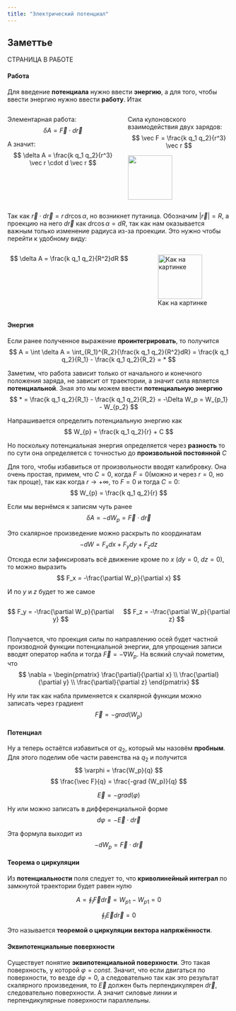 ```yaml
---
title: "Электрический потенциал"
---
```


::: callout-caution
## Заметтье

СТРАНИЦА В РАБОТЕ
:::

#### Работа

Для введение **потенциала** нужно ввести **энергию**, а для того, чтобы ввести энергию нужно ввести **работу**. Итак

::::: columns
::: column
Элементарная работа: $$
\delta A = \vec F \cdot d\vec r
$$

А значит:\
$$
\delta A = \frac{k q_1 q_2}{r^3} \vec r \cdot  d \vec r
$$
:::

::: column
Сила кулоновского взаимодействия двух зарядов: $$
\vec F = \frac{k q_1 q_2}{r^3} \vec r
$$

![](P5_ElectricPotential/qqrdr.png){width="100" height="100" fig-align="center"}
:::
:::::

Так как $\vec r \cdot d\vec r = r \,dr \cos\alpha$, но возникнет путаница. Обозначим $|\vec r| = R$, а проекцию на него $d\vec r$ как $d r \cos\alpha = dR$, так как нам оказывается важным только изменение радиуса из-за проекции. Это нужно чтобы перейти к удобному виду:

::::: columns
::: column
$$
\delta A = \frac{k q_1 q_2}{R^2}dR
$$
:::

::: column
![Как на картинке](P5_ElectricPotential/qqrdr_new.png){width="100" height="100" fig-align="center"}
:::
:::::

#### Энергия

Если ранее полученное выражение **проинтегрировать**, то получится $$
A = \int \delta A =  \int_{R_1}^{R_2}{\frac{k q_1 q_2}{R^2}dR} = \frac{k q_1 q_2}{R_1} - \frac{k q_1 q_2}{R_2} = *
$$

Заметим, что работа зависит только от начального и конечного положения заряда, не зависит от траектории, а значит сила является **потенциальной**. Зная это мы можем ввести **потенциальную энергию** $$
* = \frac{k q_1 q_2}{R_1} - \frac{k q_1 q_2}{R_2} = -\Delta W_p = W_{p_1} - W_{p_2}
$$

::: {layout-ncol="2"}
Напрашивается определить потенциальную энергию как $$
W_{p} = \frac{k q_1 q_2}{r} + C
$$

Но поскольку потенциальная энергия определяется через **разность** то по сути она определяется с точностью до **произвольной постоянной** $C$
:::

Для того, чтобы избавиться от произвольности вводят калибровку. Она очень простая, примем, что $C = 0$, когда $F = 0$(можно и через $r =  0$, но так проще), так как когда $r \rightarrow +\infty$, то $F = 0$ и тогда $C = 0$: $$
W_{p} = \frac{k q_1 q_2}{r}
$$

Если мы вернёмся к записям чуть ранее $$
\delta A = -dW_p  = \vec F \cdot d\vec r
$$

Это скалярное произведение можно раскрыть по координатам $$
-dW = F_x dx + F_y dy + F_z dz
$$

Отсюда если зафиксировать всё движение кроме по $x$ ($dy = 0$, $dz=0$), то можно выразить $$
F_x = -\frac{\partial W_p}{\partial x}
$$

И по $y$ и $z$ будет то же самое

::::: columns
::: column
$$
F_y = -\frac{\partial W_p}{\partial y}
$$
:::

::: column
$$
F_z = -\frac{\partial W_p}{\partial z}
$$
:::
:::::

Получается, что проекция силы по направлению осей будет частной производной функции потенциальной энергии, для упрощения записи вводят оператор набла и тогда $\vec F = -\nabla W_p$. На всякий случай пометим, что $$
\nabla = \begin{pmatrix}
\frac{\partial}{\partial x} \\
\frac{\partial}{\partial y} \\
\frac{\partial}{\partial z}
\end{pmatrix}
$$

Ну или так как набла применяется к скалярной функции можно записать через градиент $$
\vec F = -grad (W_p)
$$

#### Потенциал

Ну а теперь остаётся избавиться от $q_2$, который мы назовём **пробным**. Для этого поделим обе части равенства на $q_2$ и получится $$
\varphi = \frac{W_p}{q}
$$ $$
\frac{\vec F}{q} = \frac{-grad (W_p)}{q}
$$

$$
\vec E = -grad(\varphi)
$$

::: {layout-ncol="2"}
Ну или можно записать в дифференциальной форме $$
d\varphi = -\vec E \cdot d\vec r
$$

Эта формула выходит из $$
-dW_p  = \vec F \cdot d\vec r
$$
:::

#### Теорема о циркуляции

Из **потенциальности** поля следует то, что **криволинейный интеграл** по замкнутой траектории будет равен нулю

::: {layout-ncol="2"}
$$
A = \oint_l{\vec F d\vec r} = W_{p1} - W_{p1} = 0
$$

$$
\oint_l{\vec E d\vec r} = 0
$$
:::

Это называется **теоремой о циркуляции вектора напряжённости**.

#### Эквипотенциальные поверхности

Существует понятие **эквипотенциальной поверхности**. Это такая поверхность, у которой $\varphi = const$. Значит, что если двигаться по поверхности, то везде $d\varphi = 0$, а следовательно так как это результат скалярного произведения, то $\vec E$ должен быть перпендикулярен $d\vec r$, следовательно поверхности. А значит силовые линии и перпендикулярные поверхности параллельны.